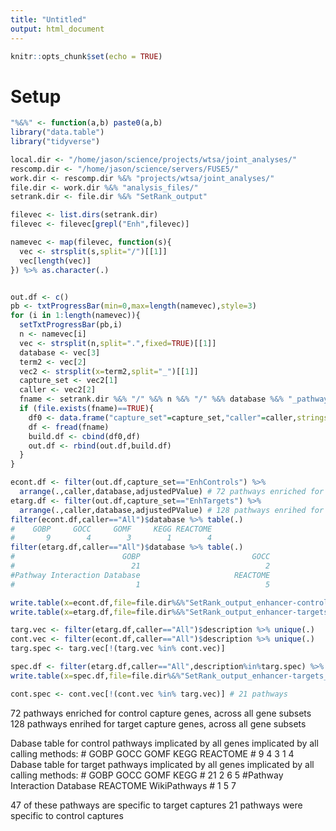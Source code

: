 ```yaml
---
title: "Untitled"
output: html_document
---
```


```r
knitr::opts_chunk$set(echo = TRUE)
```

# Setup 

```r

"%&%" <- function(a,b) paste0(a,b)
library("data.table")
library("tidyverse")

local.dir <- "/home/jason/science/projects/wtsa/joint_analyses/"
rescomp.dir <- "/home/jason/science/servers/FUSE5/"
work.dir <- rescomp.dir %&% "projects/wtsa/joint_analyses/"
file.dir <- work.dir %&% "analysis_files/"
setrank.dir <- file.dir %&% "SetRank_output"

```



```r

filevec <- list.dirs(setrank.dir)
filevec <- filevec[grepl("Enh",filevec)]

namevec <- map(filevec, function(s){
  vec <- strsplit(s,split="/")[[1]]
  vec[length(vec)]
}) %>% as.character(.)


out.df <- c()
pb <- txtProgressBar(min=0,max=length(namevec),style=3)
for (i in 1:length(namevec)){
  setTxtProgressBar(pb,i)
  n <- namevec[i]
  vec <- strsplit(n,split=".",fixed=TRUE)[[1]]
  database <- vec[3]
  term2 <- vec[2]
  vec2 <- strsplit(x=term2,split="_")[[1]]
  capture_set <- vec2[1]
  caller <- vec2[2]
  fname <- setrank.dir %&% "/" %&% n %&% "/" %&% database %&% "_pathways.txt"
  if (file.exists(fname)==TRUE){
    df0 <- data.frame("capture_set"=capture_set,"caller"=caller,stringsAsFactors = FALSE)
    df <- fread(fname) 
    build.df <- cbind(df0,df)
    out.df <- rbind(out.df,build.df)
  }
}

```


```r

econt.df <- filter(out.df,capture_set=="EnhControls") %>% 
  arrange(.,caller,database,adjustedPValue) # 72 pathways enriched for control capture genes 
etarg.df <- filter(out.df,capture_set=="EnhTargets") %>% 
  arrange(.,caller,database,adjustedPValue) # 128 pathways enrihed for target capture genes  
filter(econt.df,caller=="All")$database %>% table(.)
#    GOBP     GOCC     GOMF     KEGG REACTOME 
#       9        4        3        1        4 
filter(etarg.df,caller=="All")$database %>% table(.)
#                        GOBP                         GOCC                         GOMF                         KEGG 
#                          21                            2                            6                            5 
#Pathway Interaction Database                     REACTOME                 WikiPathways 
#                           1                            5                            7 

write.table(x=econt.df,file=file.dir%&%"SetRank_output_enhancer-controls.txt",sep="\t",quote=F,row.names=F)
write.table(x=etarg.df,file=file.dir%&%"SetRank_output_enhancer-targets.txt",sep="\t",quote=F,row.names=F)

targ.vec <- filter(etarg.df,caller=="All")$description %>% unique(.)
cont.vec <- filter(econt.df,caller=="All")$description %>% unique(.)
targ.spec <- targ.vec[!(targ.vec %in% cont.vec)]

spec.df <- filter(etarg.df,caller=="All",description%in%targ.spec) %>% arrange(.,database,adjustedPValue) # 47 pathways 
write.table(x=spec.df,file=file.dir%&%"SetRank_output_enhancer-targets_targetSpecificPathways.txt",sep="\t",quote=F,row.names=F)

cont.spec <- cont.vec[!(cont.vec %in% targ.vec)] # 21 pathways 


```


72 pathways enriched for control capture genes, across all gene subsets  
128 pathways enrihed for target capture genes, across all gene subsets 

Dabase table for control pathways implicated by all genes implicated by all calling methods: 
#    GOBP     GOCC     GOMF     KEGG REACTOME 
#       9        4        3        1        4 
Dabase table for target pathways implicated by all genes implicated by all calling methods: 
#                        GOBP                         GOCC                         GOMF                         KEGG 
#                          21                            2                            6                            5 
#Pathway Interaction Database                     REACTOME                 WikiPathways 
#                           1                            5                            7 

47 of these pathways are specific to target captures 
21 pathways were specific to control captures 
